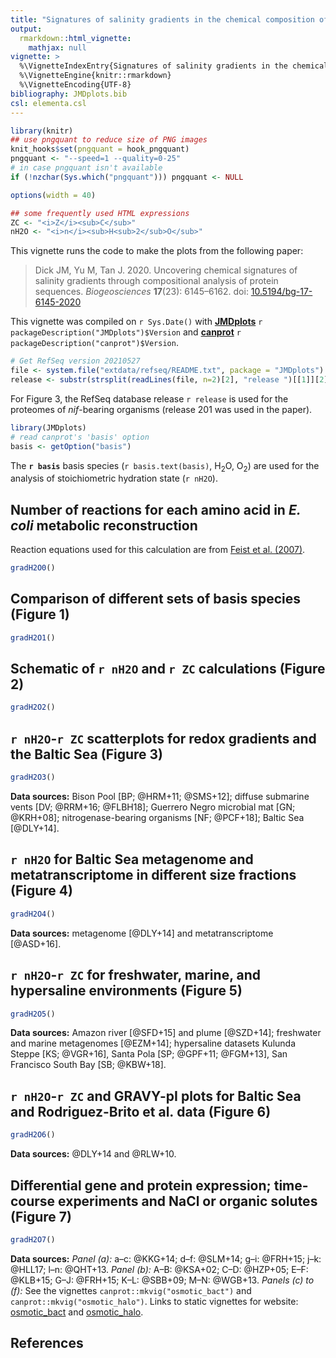 ```yaml
---
title: "Signatures of salinity gradients in the chemical composition of proteins (2020)"
output: 
  rmarkdown::html_vignette:
    mathjax: null
vignette: >
  %\VignetteIndexEntry{Signatures of salinity gradients in the chemical composition of proteins (2020)}
  %\VignetteEngine{knitr::rmarkdown}
  %\VignetteEncoding{UTF-8}
bibliography: JMDplots.bib
csl: elementa.csl
---
```


```r
library(knitr)
## use pngquant to reduce size of PNG images
knit_hooks$set(pngquant = hook_pngquant)
pngquant <- "--speed=1 --quality=0-25"
# in case pngquant isn't available
if (!nzchar(Sys.which("pngquant"))) pngquant <- NULL 
```

```r
options(width = 40)
```

```r
## some frequently used HTML expressions
ZC <- "<i>Z</i><sub>C</sub>"
nH2O <- "<i>n</i><sub>H<sub>2</sub>O</sub>"
```

This vignette runs the code to make the plots from the following paper:

> Dick JM, Yu M, Tan J. 2020. Uncovering chemical signatures of salinity gradients through compositional analysis of protein sequences. *Biogeosciences* **17**(23): 6145--6162. doi: [10.5194/bg-17-6145-2020](https://doi.org/10.5194/bg-17-6145-2020)

This vignette was compiled on `r Sys.Date()` with **[JMDplots](https://github.com/jedick/JMDplots)** `r packageDescription("JMDplots")$Version` and **[canprot](https://github.com/jedick/canprot)** `r packageDescription("canprot")$Version`.

```r
# Get RefSeq version 20210527
file <- system.file("extdata/refseq/README.txt", package = "JMDplots")
release <- substr(strsplit(readLines(file, n=2)[2], "release ")[[1]][2], 1, 3)
```

For Figure 3, the RefSeq database release `r release` is used for the proteomes of *nif*-bearing organisms (release 201 was used in the paper).

```r
library(JMDplots)
# read canprot's 'basis' option
basis <- getOption("basis")
```

The **`r basis`** basis species (`r basis.text(basis)`, H~2~O, O~2~) are used for the analysis of stoichiometric hydration state (`r nH2O`).

## Number of reactions for each amino acid in _E. coli_ metabolic reconstruction
Reaction equations used for this calculation are from <a href="https://doi.org/10.1038/msb4100155" title="A genome-scale metabolic reconstruction for Escherichia coli K-12 MG1655 that accounts for 1260 ORFs and thermodynamic information">Feist et al. (2007)</a>.
```r
gradH2O0()
```

## Comparison of different sets of basis species (Figure 1)
```r
gradH2O1()
```

## Schematic of `r nH2O` and `r ZC` calculations (Figure 2)
```r
gradH2O2()
```

## `r nH2O`-`r ZC` scatterplots for redox gradients and the Baltic Sea (Figure 3)
```r
gradH2O3()
```

**Data sources:** Bison Pool [BP; @HRM+11; @SMS+12]; diffuse submarine vents [DV; @RRM+16; @FLBH18]; Guerrero Negro microbial mat [GN; @KRH+08]; nitrogenase-bearing organisms [NF; @PCF+18]; Baltic Sea [@DLY+14].

## `r nH2O` for Baltic Sea metagenome and metatranscriptome in different size fractions (Figure 4)
```r
gradH2O4()
```

**Data sources:** metagenome [@DLY+14] and metatranscriptome [@ASD+16].

## `r nH2O`-`r ZC` for freshwater, marine, and hypersaline environments (Figure 5)
```r
gradH2O5()
```

**Data sources:** Amazon river [@SFD+15] and plume [@SZD+14]; freshwater and marine metagenomes [@EZM+14]; hypersaline datasets Kulunda Steppe [KS; @VGR+16], Santa Pola [SP; @GPF+11; @FGM+13], San Francisco South Bay [SB; @KBW+18].

## `r nH2O`-`r ZC` and GRAVY-pI plots for Baltic Sea and Rodriguez-Brito et al. data (Figure 6)
```r
gradH2O6()
```

**Data sources:** @DLY+14 and @RLW+10.

## Differential gene and protein expression; time-course experiments and NaCl or organic solutes (Figure 7)
```r
gradH2O7()
```

**Data sources:** *Panel (a):* a--c: @KKG+14; d--f: @SLM+14; g--i: @FRH+15; j--k: @HLL17; l--n: @QHT+13.
*Panel (b):* A--B: @KSA+02; C--D: @HZP+05; E--F: @KLB+15; G--J: @FRH+15; K--L: @SBB+09; M--N: @WGB+13.
*Panels (c) to (f):* See the vignettes `canprot::mkvig("osmotic_bact")` and `canprot::mkvig("osmotic_halo")`. Links to static vignettes for website: [osmotic_bact](../../canprot/doc/osmotic_bact.html) and [osmotic_halo](../../canprot/doc/osmotic_halo.html).

## References
